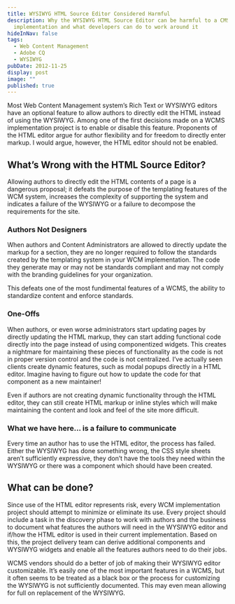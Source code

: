 ```yaml
---
title: WYSIWYG HTML Source Editor Considered Harmful
description: Why the WYSIWYG HTML Source Editor can be harmful to a CMS
  implementation and what developers can do to work around it
hideInNav: false
tags:
  - Web Content Management
  - Adobe CQ
  - WYSIWYG
pubDate: 2012-11-25
display: post
image: ""
published: true
---
```


Most Web Content Management system’s Rich Text or WYSIWYG editors have an optional feature to allow authors to directly edit the HTML instead of using the WYSIWYG. Among one of the first decisions made on a WCMS implementation project is to enable or disable this feature. Proponents of the HTML editor argue for author flexibility and for freedom to directly enter markup. I would argue, however, the HTML editor should not be enabled.

## What’s Wrong with the HTML Source Editor?

Allowing authors to directly edit the HTML contents of a page is a dangerous proposal; it defeats the purpose of the templating features of the WCM system, increases the complexity of supporting the system and indicates a failure of the WYSIWYG or a failure to decompose the requirements for the site.

### Authors Not Designers

When authors and Content Administrators are allowed to directly update the markup for a section, they are no longer required to follow the standards created by the templating system in your WCM implementation. The code they generate may or may not be standards compliant and may not comply with the branding guidelines for your organization.

This defeats one of the most fundimental features of a WCMS, the ability to standardize content and enforce standards.

### One-Offs

When authors, or even worse administrators start updating pages by directly updating the HTML markup, they can start adding functional code directly into the page instead of using componentized widgets. This creates a nightmare for maintaining these pieces of functionality as the code is not in proper version control and the code is not centralized. I’ve actually seen clients create dynamic features, such as modal popups directly in a HTML editor. Imagine having to figure out how to update the code for that component as a new maintainer!

Even if authors are not creating dynamic functionality through the HTML editor, they can still create HTML markup or inline styles which will make maintaining the content and look and feel of the site more difficult.

### What we have here… is a failure to communicate

Every time an author has to use the HTML editor, the process has failed. Either the WYSIWYG has done something wrong, the CSS style sheets aren’t sufficiently expressive, they don’t have the tools they need within the WYSIWYG or there was a component which should have been created.

## What can be done?

Since use of the HTML editor represents risk, every WCM implementation project should attempt to minimize or eliminate its use. Every project should include a task in the discovery phase to work with authors and the business to document what features the authors will need in the WYSIWYG editor and if/how the HTML editor is used in their current implementation. Based on this, the project delivery team can derive additional components and WYSIWYG widgets and enable all the features authors need to do their jobs.

WCMS vendors should do a better of job of making their WYSIWYG editor customizable. It’s easily one of the most important features in a WCMS, but it often seems to be treated as a black box or the process for customizing the WYSIWYG is not sufficiently documented. This may even mean allowing for full on replacement of the WYSIWYG.

